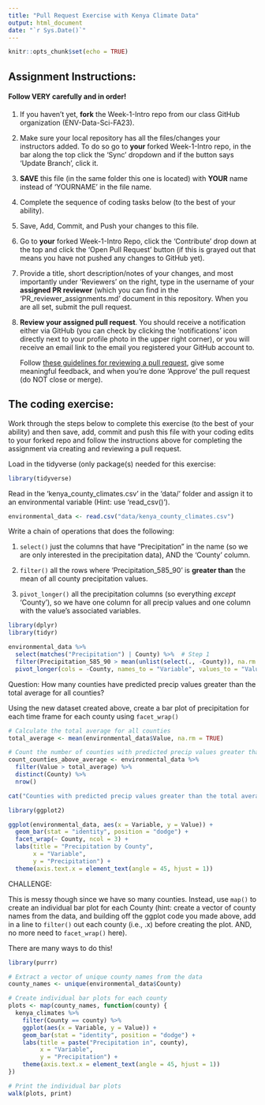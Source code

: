 ---
title: "Pull Request Exercise with Kenya Climate Data"
output: html_document
date: "`r Sys.Date()`"
---

```{r setup, include=FALSE}
knitr::opts_chunk$set(echo = TRUE)
```

## Assignment Instructions:

#### Follow VERY carefully and in order!

1.  If you haven't yet, **fork** the Week-1-Intro repo from our class GitHub organization (ENV-Data-Sci-FA23).

2.  Make sure your local repository has all the files/changes your instructors added. To do so go to **your** forked Week-1-Intro repo, in the bar along the top click the 'Sync' dropdown and if the button says 'Update Branch', click it.

3.  **SAVE** this file (in the same folder this one is located) with **YOUR** name instead of 'YOURNAME' in the file name.

4.  Complete the sequence of coding tasks below (to the best of your ability).

5.  Save, Add, Commit, and Push your changes to this file.

6.  Go to **your** forked Week-1-Intro Repo, click the 'Contribute' drop down at the top and click the 'Open Pull Request' button (if this is grayed out that means you have not pushed any changes to GitHub yet).

7.  Provide a title, short description/notes of your changes, and most importantly under 'Reviewers' on the right, type in the username of your **assigned PR reviewer** (which you can find in the 'PR_reviewer_assignments.md' document in this repository. When you are all set, submit the pull request.

8.  **Review your assigned pull request**. You should receive a notification either via GitHub (you can check by clicking the 'notifications' icon directly next to your profile photo in the upper right corner), or you will receive an email link to the email you registered your GitHub account to.

    Follow [these guidelines for reviewing a pull request](https://docs.github.com/en/pull-requests/collaborating-with-pull-requests/reviewing-changes-in-pull-requests/reviewing-proposed-changes-in-a-pull-request), give some meaningful feedback, and when you're done 'Approve' the pull request (do NOT close or merge).

## The coding exercise:

Work through the steps below to complete this exercise (to the best of your ability) and then save, add, commit and push this file with your coding edits to your forked repo and follow the instructions above for completing the assignment via creating and reviewing a pull request.

Load in the tidyverse (only package(s) needed for this exercise:

```{r}
library(tidyverse)
```

Read in the 'kenya_county_climates.csv' in the 'data/' folder and assign it to an environmental variable (Hint: use 'read_csv()').

```{r}
environmental_data <- read.csv("data/kenya_county_climates.csv")
```

Write a chain of operations that does the following:

1.  `select()` just the columns that have "Precipitation" in the name (so we are only interested in the precipitation data), AND the 'County' column.

2.  `filter()` all the rows where 'Precipitation_585_90' is **greater than** the mean of all county precipitation values.

3.  `pivot_longer()` all the precipitation columns (so everything *except* 'County'), so we have one column for all precip values and one column with the value's associated variables.

```{r}
library(dplyr)
library(tidyr)

environmental_data %>%
  select(matches("Precipitation") | County) %>%  # Step 1
  filter(Precipitation_585_90 > mean(unlist(select(., -County)), na.rm = TRUE)) %>%  # Step 2
  pivot_longer(cols = -County, names_to = "Variable", values_to = "Value")  # Step 3

```

Question: How many counties have predicted precip values greater than the total average for all counties?

Using the new dataset created above, create a bar plot of precipitation for each time frame for each county using `facet_wrap()`

```{r}
# Calculate the total average for all counties
total_average <- mean(environmental_data$Value, na.rm = TRUE)

# Count the number of counties with predicted precip values greater than the total average
count_counties_above_average <- environmental_data %>%
  filter(Value > total_average) %>%
  distinct(County) %>%
  nrow()

cat("Counties with predicted precip values greater than the total average:", count_counties_above_average, "\n")

```

```{r}
library(ggplot2)

ggplot(environmental_data, aes(x = Variable, y = Value)) +
  geom_bar(stat = "identity", position = "dodge") +
  facet_wrap(~ County, ncol = 3) +
  labs(title = "Precipitation by County",
       x = "Variable",
       y = "Precipitation") +
  theme(axis.text.x = element_text(angle = 45, hjust = 1))

```

CHALLENGE:

This is messy though since we have so many counties. Instead, use `map()` to create an individual bar plot for each County (hint: create a vector of county names from the data, and building off the ggplot code you made above, add in a line to `filter()` out each county (i.e., .x) before creating the plot. AND, no more need to `facet_wrap()` here).

There are many ways to do this!

```{r}
library(purrr)

# Extract a vector of unique county names from the data
county_names <- unique(environmental_data$County)

# Create individual bar plots for each county
plots <- map(county_names, function(county) {
  kenya_climates %>%
    filter(County == county) %>%
    ggplot(aes(x = Variable, y = Value)) +
    geom_bar(stat = "identity", position = "dodge") +
    labs(title = paste("Precipitation in", county),
         x = "Variable",
         y = "Precipitation") +
    theme(axis.text.x = element_text(angle = 45, hjust = 1))
})

# Print the individual bar plots
walk(plots, print)

```
